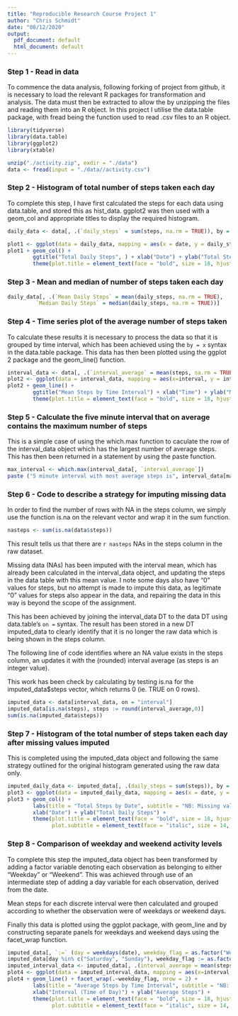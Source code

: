 ```yaml
---
title: "Reproducible Research Course Project 1"
author: "Chris Schmidt"
date: "08/12/2020"
output:
  pdf_document: default
  html_document: default
---
```



### Step 1 - Read in data ###

To commence the data analysis, following forking of project from github, it is necessary
to load the relevant R packages for transformation and analysis.  The data must then be extracted
to allow the by unzipping the files and reading them into an R object.
In this project I utilise the data.table package, with fread being the function used
to read .csv files to an R object.

```r
library(tidyverse)
library(data.table)
library(ggplot2)
library(xtable)
```

```r
unzip("./activity.zip", exdir = "./data")
data <- fread(input = "./data//activity.csv")
```


### Step 2 - Histogram of total number of steps taken each day ###

To complete this step, I have first calculated the steps for each data using data.table,
and stored this as hist_data.  ggplot2 was then used with a geom_col and appropriate
titles to display the required histogram.

```r
daily_data <- data[, .(`daily_steps` = sum(steps, na.rm = TRUE)), by = date]

plot1 <- ggplot(data = daily_data, mapping = aes(x = date, y = daily_steps))
plot1 + geom_col() +
        ggtitle("Total Daily Steps", ) + xlab("Date") + ylab("Total Steps") +
        theme(plot.title = element_text(face = "bold", size = 18, hjust = 0.5))
```


### Step 3 - Mean and median of number of steps taken each day ###

```r
daily_data[, .(`Mean Daily Steps` = mean(daily_steps, na.rm = TRUE),
         `Median Daily Steps` = median(daily_steps, na.rm = TRUE))]
```


### Step 4 - Time series plot of the average number of steps taken ###

To calculate these results it is necessary to process the data so that it is grouped
by time interval, which has been achieved using the `by = x` syntax in the data.table
package.  This data has then been plotted using the ggplot 2 package and the geom_line()
function.

```r
interval_data <- data[, .(`interval_average` = mean(steps, na.rm = TRUE)), by = interval]
plot2 <- ggplot(data = interval_data, mapping = aes(x=interval, y = interval_average))
plot2 + geom_line() +
        ggtitle("Mean Steps by Time Interval") + xlab("Time") + ylab("Mean Steps") +
        theme(plot.title = element_text(face = "bold", size = 18, hjust = 0.5))
```


### Step 5 - Calculate the five minute interval that on average contains the maximum number of steps ###

This is a simple case of using the which.max function to caculate the row of the interval_data object
which has the largest number of average steps.  This has then been returned in a statement by using the
paste function.

```r
max_interval <- which.max(interval_data[, `interval_average`])
paste ("5 minute interval with most average steps is", interval_data[max_interval, interval])
```


### Step 6 - Code to describe a strategy for imputing missing data ###

In order to find the number of rows with NA in the steps column, we simply use the function
is.na on the relevant vector and wrap it in the sum function.

```r
nasteps <- sum(is.na(data$steps))
```

This result tells us that there are `r nasteps` NAs in the steps column in the raw dataset.

Missing data (NAs) has been imputed with the interval mean, which has already been
calculated in the interval_data object, and updating the steps in the data table
with this mean value.  I note some days also have "0" values for steps, but no attempt
is made to impute this data, as legitimate "0" values for steps also appear in the data,
and repairing the data in this way is beyond the scope of the assignment.

This has been achieved by joining the interval_data DT to the data DT using data.table's
`on = ` syntax.  The result has been stored in a new DT imputed_data to clearly identify
that it is no longer the raw data which is being shown in the steps column.

The following line of code identifies where an NA value exists in the steps column,
an updates it with the (rounded) interval average (as steps is an integer value).

This work has been check by calculating by testing is.na for the imputed_data$steps vector,
which returns 0 (ie. TRUE on 0 rows).

```r
imputed_data <- data[interval_data, on = "interval"]
imputed_data[is.na(steps), steps := round(interval_average,0)]
sum(is.na(imputed_data$steps))
```


### Step 7 - Histogram of the total number of steps taken each day after missing values imputed ###

This is completed using the imputed_data object and following the same strategy outlined
for the original histogram generated using the raw data only.

```r
imputed_daily_data <- imputed_data[, .(daily_steps = sum(steps)), by = date]
plot3 <- ggplot(data = imputed_daily_data, mapping = aes(x = date, y = daily_steps))
plot3 + geom_col() +
        labs(title = "Total Steps by Date", subtitle = "NB: Missing values have been imputed") +
        xlab("Date") + ylab("Total Daily Steps") +
        theme(plot.title = element_text(face = "bold", size = 18, hjust = 0.5),
              plot.subtitle = element_text(face = "italic", size = 14, hjust = 0.5))
```


### Step 8 - Comparison of weekday and weekend activity levels

To complete this step the imputed_data object has been transformed by adding a factor variable
denoting each observation as belonging to either "Weekday" or "Weekend".  This was achieved
through use of an intermediate step of adding a day variable for each observation, derived
from the date.

Mean steps for each discrete interval were then calculated and grouped according to whether
the observation were of weekdays or weekend days.

Finally this data is plotted using the ggplot package, with geom_line and by constructing
separate panels for weekdays and weekend days using the facet_wrap function.

```r
imputed_data[, `:=` (day = weekdays(date), weekday_flag = as.factor("Weekday"))]
imputed_data[day %in% c("Saturday", "Sunday"), weekday_flag := as.factor("Weekend")]
imputed_interval_data <- imputed_data[, .(interval_average = mean(steps)), by = .(interval, weekday_flag)]
plot4 <- ggplot(data = imputed_interval_data, mapping = aes(x=interval, y = interval_average))
plot4 + geom_line() + facet_wrap(.~weekday_flag, nrow = 2) +
        labs(title = "Average Steps by Time Interval", subtitle = "NB: Missing values have been imputed") +
        xlab("Interval (Time of Day)") + ylab("Average Steps") +
        theme(plot.title = element_text(face = "bold", size = 18, hjust = 0.5),
              plot.subtitle = element_text(face = "italic", size = 14, hjust = 0.5))
```


